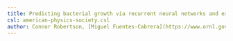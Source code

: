```yaml
---
title: Predicting bacterial growth via recurrent neural networks and experimental images
csl: american-physics-society.csl
author: Connor Robertson, [Miguel Fuentes-Cabrera](https://www.ornl.gov/staff-profile/miguel-fuentes-cabrera)
---
```


